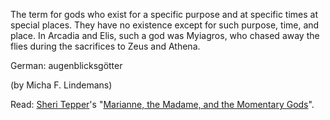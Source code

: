 The term for gods who exist for a specific purpose and at specific times at special places. They have no existence except for such purpose, time, and place. In Arcadia and Elis, such a god was Myiagros, who chased away the flies during the sacrifices to Zeus and Athena.

German: augenblicksgötter

(by Micha F. Lindemans)

Read: [[Sheri Tepper]]'s "[[Marianne, the Madame, and the Momentary Gods]]".